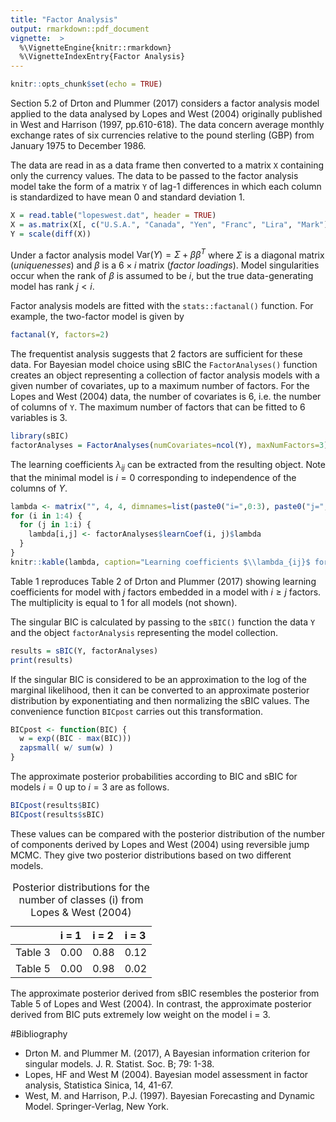 ```yaml
---
title: "Factor Analysis"
output: rmarkdown::pdf_document
vignette:  >
  %\VignetteEngine{knitr::rmarkdown}
  %\VignetteIndexEntry{Factor Analysis}
---
```


```r

knitr::opts_chunk$set(echo = TRUE)
```

Section 5.2 of Drton and Plummer (2017) considers a factor analysis model applied to the data analysed by Lopes and West (2004) originally published in West and Harrison (1997, pp.610-618). The data concern average monthly exchange rates of six currencies relative to the pound sterling (GBP) from January 1975 to December 1986. 

The data are read in as a data frame then converted to a matrix  `X` containing only the currency values. The data to be passed to the factor analysis model take the form of  a matrix `Y` of lag-1 differences in which each column is standardized to have mean 0 and standard deviation 1.

```r
X = read.table("lopeswest.dat", header = TRUE)
X = as.matrix(X[, c("U.S.A.", "Canada", "Yen", "Franc", "Lira", "Mark")])
Y = scale(diff(X))
```

Under a factor analysis model $\text{Var}(Y) = \Sigma + \beta \beta^T$ where $\Sigma$ is a diagonal matrix (*uniquenesses*) and $\beta$ is a $6 \times i$ matrix (*factor loadings*). Model singularities occur when the rank of $\beta$ is assumed to be $i$, but the true data-generating model has rank $j < i$.

Factor analysis models are fitted with the `stats::factanal()` function. For example, the two-factor model is given by

```r
factanal(Y, factors=2)
```

The frequentist analysis suggests that 2 factors are sufficient for these data. For Bayesian model choice using sBIC the `FactorAnalyses()` function creates an object representing a collection of factor analysis models with a given number of covariates, up to a maximum number of factors. For the Lopes and West (2004) data, the number of covariates is 6, i.e. the number of columns of `Y`. The maximum number of factors that can be fitted to 6 variables is 3.

```r
library(sBIC)
factorAnalyses = FactorAnalyses(numCovariates=ncol(Y), maxNumFactors=3)
```

The learning coefficients $\lambda_{ij}$ can  be extracted from the resulting object. Note that the minimal model is $i=0$ corresponding to independence of the columns of $Y$.

```r
lambda <- matrix("", 4, 4, dimnames=list(paste0("i=",0:3), paste0("j=",0:3)))
for (i in 1:4) {
  for (j in 1:i) {
    lambda[i,j] <- factorAnalyses$learnCoef(i, j)$lambda
  }
}
knitr::kable(lambda, caption="Learning coefficients $\\lambda_{ij}$ for sBIC")
```

Table 1 reproduces Table 2 of Drton and Plummer (2017) showing learning coefficients for model with $j$ factors embedded in a model with $i \geq j$ factors. The multiplicity is equal to 1 for all models (not shown).

The singular BIC is calculated by passing to the `sBIC()` function the data `Y` and the object `factorAnalysis` representing the model collection.

```r
results = sBIC(Y, factorAnalyses)
print(results)
```

If the singular BIC is considered to be an approximation to the log of the marginal likelihood, then it can be converted to an approximate posterior distribution by exponentiating and then normalizing the sBIC values. The convenience function `BICpost` carries out this transformation.

```r
BICpost <- function(BIC) {
  w = exp((BIC - max(BIC)))
  zapsmall( w/ sum(w) )
}
```

The approximate posterior probabilities according to BIC and sBIC for models $i=0$ up to $i=3$ are as follows. 

```r
BICpost(results$BIC)
BICpost(results$sBIC)
```

These values can be compared with the posterior distribution of the number of components derived by Lopes and West (2004) using reversible jump MCMC. They give two posterior distributions based on two different models.


|         | i = 1 | i = 2 | i = 3 |
|:--------|:------|:------|:------|
| Table 3 | 0.00  | 0.88  | 0.12  |
| Table 5 | 0.00  | 0.98  | 0.02  |

Table: Posterior distributions for the number of classes (i) from Lopes & West (2004)

The approximate posterior derived from sBIC resembles the posterior from Table 5 of Lopes and West (2004). In contrast, the approximate posterior derived from BIC puts extremely low weight on the model i = 3.

#Bibliography

* Drton M. and Plummer M. (2017), A Bayesian information criterion for singular models. J. R. Statist. Soc. B; 79: 1-38.
* Lopes, HF and West M (2004). Bayesian model assessment in factor analysis, Statistica Sinica, 14, 41-67.
* West, M. and Harrison, P.J. (1997). Bayesian Forecasting and Dynamic Model. Springer-Verlag, New York.
